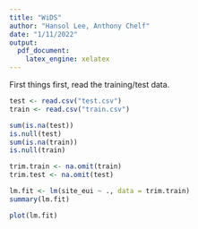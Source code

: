 ---
title: "WiDS"
author: "Hansol Lee, Anthony Chelf"
date: "1/11/2022"
output: 
  pdf_document:
    latex_engine: xelatex
---

First things first, read the training/test data.
```{r}
test <- read.csv("test.csv")
train <- read.csv("train.csv")
```

```{r}
sum(is.na(test))
is.null(test)
sum(is.na(train))
is.null(train)

trim.train <- na.omit(train)
trim.test <- na.omit(test)
```
```{r}
lm.fit <- lm(site_eui ~ ., data = trim.train)
summary(lm.fit)
```

```{r}
plot(lm.fit)
```



